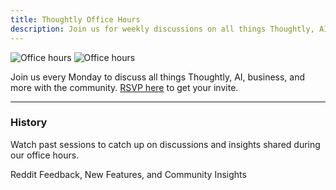 ```yaml
---
title: Thoughtly Office Hours
description: Join us for weekly discussions on all things Thoughtly, AI, business, and more.
---
```


<img className="block dark:hidden mb-8" src="/images/misc/office-hours-light.svg" alt="Office hours" />
<img className="hidden dark:block mb-8" src="/images/misc/office-hours-dark.svg" alt="Office hours" />

Join us every Monday to discuss all things Thoughtly, AI, business, and more with the community. [RSVP here](https://thoughtly.com/office-hours) to get your invite.

---

### History

Watch past sessions to catch up on discussions and insights shared during our office hours.

<Card title="March 24, 2025" icon="video" href="/resources/office-hours/03-24-2025" horizontal>
	Reddit Feedback, New Features, and Community Insights
</Card>
